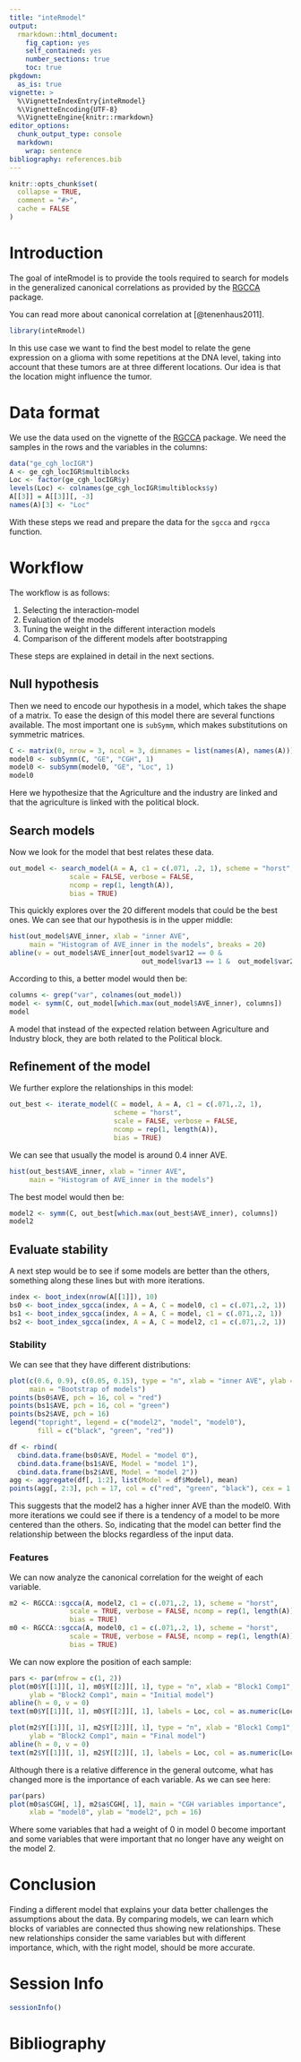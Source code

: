 ```yaml
---
title: "inteRmodel"
output: 
  rmarkdown::html_document:
    fig_caption: yes
    self_contained: yes
    number_sections: true
    toc: true
pkgdown:
  as_is: true
vignette: >
  %\VignetteIndexEntry{inteRmodel}
  %\VignetteEncoding{UTF-8}
  %\VignetteEngine{knitr::rmarkdown}
editor_options: 
  chunk_output_type: console
  markdown: 
    wrap: sentence
bibliography: references.bib
---
```


```r
knitr::opts_chunk$set(
  collapse = TRUE,
  comment = "#>",
  cache = FALSE
)
```

# Introduction

The goal of inteRmodel is to provide the tools required to search for models in the generalized canonical correlations as provided by the [RGCCA](https://cran.r-project.org/package=RGCCA) package.

You can read more about canonical correlation at [@tenenhaus2011].

```r
library(inteRmodel)
```

In this use case we want to find the best model to relate the gene expression on a glioma with some repetitions at the DNA level, taking into account that these tumors are at three different locations.
Our idea is that the location might influence the tumor.

# Data format

We use the data used on the vignette of the [RGCCA](https://cran.r-project.org/package=RGCCA) package.
We need the samples in the rows and the variables in the columns:

```r
data("ge_cgh_locIGR")
A <- ge_cgh_locIGR$multiblocks
Loc <- factor(ge_cgh_locIGR$y)
levels(Loc) <- colnames(ge_cgh_locIGR$multiblocks$y)
A[[3]] = A[[3]][, -3]
names(A)[3] <- "Loc"
```

With these steps we read and prepare the data for the `sgcca` and `rgcca` function.

# Workflow

The workflow is as follows:

1.  Selecting the interaction-model
2.  Evaluation of the models
3.  Tuning the weight in the different interaction models
4.  Comparison of the different models after bootstrapping

These steps are explained in detail in the next sections.

## Null hypothesis

Then we need to encode our hypothesis in a model, which takes the shape of a matrix.
To ease the design of this model there are several functions available.
The most important one is `subSymm`, which makes substitutions on symmetric matrices.

```r
C <- matrix(0, nrow = 3, ncol = 3, dimnames = list(names(A), names(A)))
model0 <- subSymm(C, "GE", "CGH", 1)
model0 <- subSymm(model0, "GE", "Loc", 1)
model0
```

Here we hypothesize that the Agriculture and the industry are linked and that the agriculture is linked with the political block.

## Search models

Now we look for the model that best relates these data.

```r
out_model <- search_model(A = A, c1 = c(.071, .2, 1), scheme = "horst",
               scale = FALSE, verbose = FALSE,
               ncomp = rep(1, length(A)),
               bias = TRUE)
```

This quickly explores over the 20 different models that could be the best ones.
We can see that our hypothesis is in the upper middle:

```r
hist(out_model$AVE_inner, xlab = "inner AVE", 
     main = "Histogram of AVE_inner in the models", breaks = 20)
abline(v = out_model$AVE_inner[out_model$var12 == 0 & 
                                 out_model$var13 == 1 &  out_model$var23 == 1])
```

According to this, a better model would then be:

```r
columns <- grep("var", colnames(out_model))
model <- symm(C, out_model[which.max(out_model$AVE_inner), columns])
model
```

A model that instead of the expected relation between Agriculture and Industry block, they are both related to the Political block.

## Refinement of the model

We further explore the relationships in this model:

```r
out_best <- iterate_model(C = model, A = A, c1 = c(.071,.2, 1), 
                          scheme = "horst",
                          scale = FALSE, verbose = FALSE,
                          ncomp = rep(1, length(A)),
                          bias = TRUE)
```

We can see that usually the model is around 0.4 inner AVE.

```r
hist(out_best$AVE_inner, xlab = "inner AVE", 
     main = "Histogram of AVE_inner in the models")
```

The best model would then be:

```r
model2 <- symm(C, out_best[which.max(out_best$AVE_inner), columns])
model2
```

## Evaluate stability

A next step would be to see if some models are better than the others, something along these lines but with more iterations.

```r
index <- boot_index(nrow(A[[1]]), 10)
bs0 <- boot_index_sgcca(index, A = A, C = model0, c1 = c(.071,.2, 1))
bs1 <- boot_index_sgcca(index, A = A, C = model, c1 = c(.071,.2, 1))
bs2 <- boot_index_sgcca(index, A = A, C = model2, c1 = c(.071,.2, 1))
```

### Stability

We can see that they have different distributions:

```r
plot(c(0.6, 0.9), c(0.05, 0.15), type = "n", xlab = "inner AVE", ylab = "outer AVE",
     main = "Bootstrap of models")
points(bs0$AVE, pch = 16, col = "red")
points(bs1$AVE, pch = 16, col = "green")
points(bs2$AVE, pch = 16)
legend("topright", legend = c("model2", "model", "model0"), 
       fill = c("black", "green", "red"))

df <- rbind(
  cbind.data.frame(bs0$AVE, Model = "model 0"),
  cbind.data.frame(bs1$AVE, Model = "model 1"),
  cbind.data.frame(bs2$AVE, Model = "model 2"))
agg <- aggregate(df[, 1:2], list(Model = df$Model), mean)
points(agg[, 2:3], pch = 17, col = c("red", "green", "black"), cex = 1.5)
```

This suggests that the model2 has a higher inner AVE than the model0.
With more iterations we could see if there is a tendency of a model to be more centered than the others.
So, indicating that the model can better find the relationship between the blocks regardless of the input data.

### Features

We can now analyze the canonical correlation for the weight of each variable.

```r
m2 <- RGCCA::sgcca(A, model2, c1 = c(.071,.2, 1), scheme = "horst",
               scale = TRUE, verbose = FALSE, ncomp = rep(1, length(A)),
               bias = TRUE)
m0 <- RGCCA::sgcca(A, model0, c1 = c(.071,.2, 1), scheme = "horst",
               scale = TRUE, verbose = FALSE, ncomp = rep(1, length(A)),
               bias = TRUE)
```

We can now explore the position of each sample:

```r
pars <- par(mfrow = c(1, 2))
plot(m0$Y[[1]][, 1], m0$Y[[2]][, 1], type = "n", xlab = "Block1 Comp1", 
     ylab = "Block2 Comp1", main = "Initial model")
abline(h = 0, v = 0)
text(m0$Y[[1]][, 1], m0$Y[[2]][, 1], labels = Loc, col = as.numeric(Loc) + 1)

plot(m2$Y[[1]][, 1], m2$Y[[2]][, 1], type = "n", xlab = "Block1 Comp1", 
     ylab = "Block2 Comp1", main = "Final model")
abline(h = 0, v = 0)
text(m2$Y[[1]][, 1], m2$Y[[2]][, 1], labels = Loc, col = as.numeric(Loc) + 1)
```

<!-- Change the sentence--->

Although there is a relative difference in the general outcome, what has changed more is the importance of each variable.
As we can see here:

```r
par(pars)
plot(m0$a$CGH[, 1], m2$a$CGH[, 1], main = "CGH variables importance", 
     xlab = "model0", ylab = "model2", pch = 16)
```

Where some variables that had a weight of 0 in model 0 become important and some variables that were important that no longer have any weight on the model 2.

# Conclusion

Finding a different model that explains your data better challenges the assumptions about the data.
By comparing models, we can learn which blocks of variables are connected thus showing new relationships.
These new relationships consider the same variables but with different importance, which, with the right model, should be more accurate.

# Session Info

```r
sessionInfo()
```

# Bibliography
